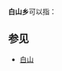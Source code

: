 '''白山乡'''可以指：
{{PRC admin/disambig|21/13/22/214/000|22/03/22/200/000|23/02/21/200/000|51/08/24/226/000}}
==参见==
*[[白山|白山]]
{{disambig|cat=三字中国乡名消歧义}}